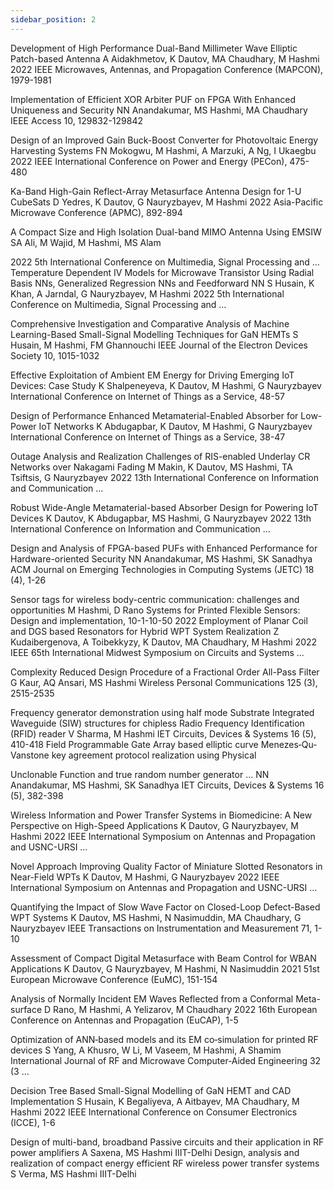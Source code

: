 ```yaml
---
sidebar_position: 2
---
```


Development of High Performance Dual-Band Millimeter Wave Elliptic Patch-based Antenna
A Aidakhmetov, K Dautov, MA Chaudhary, M Hashmi
2022 IEEE Microwaves, Antennas, and Propagation Conference (MAPCON), 1979-1981

Implementation of Efficient XOR Arbiter PUF on FPGA With Enhanced Uniqueness and Security
NN Anandakumar, MS Hashmi, MA Chaudhary
IEEE Access 10, 129832-129842

Design of an Improved Gain Buck-Boost Converter for Photovoltaic Energy Harvesting Systems
FN Mokogwu, M Hashmi, A Marzuki, A Ng, I Ukaegbu
2022 IEEE International Conference on Power and Energy (PECon), 475-480

Ka-Band High-Gain Reflect-Array Metasurface Antenna Design for 1-U CubeSats
D Yedres, K Dautov, G Nauryzbayev, M Hashmi
2022 Asia-Pacific Microwave Conference (APMC), 892-894

A Compact Size and High Isolation Dual-band MIMO Antenna Using EMSIW
SA Ali, M Wajid, M Hashmi, MS Alam

2022 5th International Conference on Multimedia, Signal Processing and …
Temperature Dependent IV Models for Microwave Transistor Using Radial Basis NNs, Generalized Regression NNs and Feedforward NN
S Husain, K Khan, A Jarndal, G Nauryzbayev, M Hashmi
2022 5th International Conference on Multimedia, Signal Processing and …

Comprehensive Investigation and Comparative Analysis of Machine Learning-Based Small-Signal Modelling Techniques for GaN HEMTs
S Husain, M Hashmi, FM Ghannouchi
IEEE Journal of the Electron Devices Society 10, 1015-1032

Effective Exploitation of Ambient EM Energy for Driving Emerging IoT Devices: Case Study
K Shalpeneyeva, K Dautov, M Hashmi, G Nauryzbayev
International Conference on Internet of Things as a Service, 48-57

Design of Performance Enhanced Metamaterial-Enabled Absorber for Low-Power IoT Networks
K Abdugapbar, K Dautov, M Hashmi, G Nauryzbayev
International Conference on Internet of Things as a Service, 38-47

Outage Analysis and Realization Challenges of RIS-enabled Underlay CR Networks over Nakagami  Fading
M Makin, K Dautov, MS Hashmi, TA Tsiftsis, G Nauryzbayev
2022 13th International Conference on Information and Communication …

Robust Wide-Angle Metamaterial-based Absorber Design for Powering IoT Devices
K Dautov, K Abdugapbar, MS Hashmi, G Nauryzbayev
2022 13th International Conference on Information and Communication …

Design and Analysis of FPGA-based PUFs with Enhanced Performance for Hardware-oriented Security
NN Anandakumar, MS Hashmi, SK Sanadhya
ACM Journal on Emerging Technologies in Computing Systems (JETC) 18 (4), 1-26

Sensor tags for wireless body-centric communication: challenges and opportunities
M Hashmi, D Rano
Systems for Printed Flexible Sensors: Design and implementation, 10-1-10-50		2022
Employment of Planar Coil and DGS based Resonators for Hybrid WPT System Realization
Z Kudaibergenova, A Toibekkyzy, K Dautov, MA Chaudhary, M Hashmi
2022 IEEE 65th International Midwest Symposium on Circuits and Systems …

Complexity Reduced Design Procedure of a Fractional Order All-Pass Filter
G Kaur, AQ Ansari, MS Hashmi
Wireless Personal Communications 125 (3), 2515-2535

Frequency generator demonstration using half mode Substrate Integrated Waveguide (SIW) structures for chipless Radio Frequency Identification (RFID) reader
V Sharma, M Hashmi
IET Circuits, Devices & Systems 16 (5), 410-418
Field Programmable Gate Array based elliptic curve Menezes‐Qu‐Vanstone key agreement protocol realization using Physical 

Unclonable Function and true random number generator …
NN Anandakumar, MS Hashmi, SK Sanadhya
IET Circuits, Devices & Systems 16 (5), 382-398

Wireless Information and Power Transfer Systems in Biomedicine: A New Perspective on High-Speed Applications
K Dautov, G Nauryzbayev, M Hashmi
2022 IEEE International Symposium on Antennas and Propagation and USNC-URSI …

Novel Approach Improving Quality Factor of Miniature Slotted Resonators in Near-Field WPTs
K Dautov, M Hashmi, G Nauryzbayev
2022 IEEE International Symposium on Antennas and Propagation and USNC-URSI …

Quantifying the Impact of Slow Wave Factor on Closed-Loop Defect-Based WPT Systems
K Dautov, MS Hashmi, N Nasimuddin, MA Chaudhary, G Nauryzbayev
IEEE Transactions on Instrumentation and Measurement 71, 1-10

Assessment of Compact Digital Metasurface with Beam Control for WBAN Applications
K Dautov, G Nauryzbayev, M Hashmi, N Nasimuddin
2021 51st European Microwave Conference (EuMC), 151-154

Analysis of Normally Incident EM Waves Reflected from a Conformal Meta-surface
D Rano, M Hashmi, A Yelizarov, M Chaudhary
2022 16th European Conference on Antennas and Propagation (EuCAP), 1-5

Optimization of ANN‐based models and its EM co‐simulation for printed RF devices
S Yang, A Khusro, W Li, M Vaseem, M Hashmi, A Shamim
International Journal of RF and Microwave Computer‐Aided Engineering 32 (3 …

Decision Tree Based Small-Signal Modelling of GaN HEMT and CAD Implementation
S Husain, K Begaliyeva, A Aitbayev, MA Chaudhary, M Hashmi
2022 IEEE International Conference on Consumer Electronics (ICCE), 1-6

Design of multi-band, broadband Passive circuits and their application in RF power amplifiers
A Saxena, MS Hashmi
IIIT-Delhi
Design, analysis and realization of compact energy efficient RF wireless power transfer systems
S Verma, MS Hashmi
IIIT-Delhi